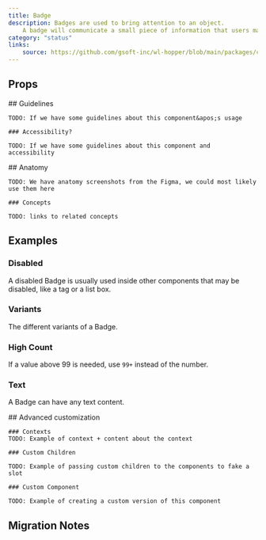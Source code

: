```yaml
---
title: Badge
description: Badges are used to bring attention to an object.
    A badge will communicate a small piece of information that users may be interested in, but would not impede them from achieving their task.
category: "status"
links:
    source: https://github.com/gsoft-inc/wl-hopper/blob/main/packages/components/src/badge/src/Badge.tsx
---
```


<Example src="Badge/docs/preview" isOpen />

## Props

<PropTable component="Badge" />

<FeatureFlag flag="next">
    ## Guidelines

    TODO: If we have some guidelines about this component&apos;s usage

    ### Accessibility?

    TODO: If we have some guidelines about this component and accessibility
</FeatureFlag>

<FeatureFlag flag="rc">
    ## Anatomy

    TODO: We have anatomy screenshots from the Figma, we could most likely use them here

    ### Concepts

    TODO: links to related concepts
</FeatureFlag>

## Examples

### Disabled
A disabled Badge is usually used inside other components that may be disabled, like a tag or a list box.

<Example src="Badge/docs/disabled" />

### Variants
The different variants of a Badge.

<Example src="Badge/docs/variants" />

### High Count
If a value above 99 is needed, use `99+` instead of the number.

<Example src="Badge/docs/highCount" />

### Text
A Badge can have any text content.

<Example src="Badge/docs/text" />

<FeatureFlag flag="next">
    ## Advanced customization

    ### Contexts
    TODO: Example of context + content about the context

    ### Custom Children

    TODO: Example of passing custom children to the components to fake a slot

    ### Custom Component

    TODO: Example of creating a custom version of this component
</FeatureFlag>


## Migration Notes

<MigrateGuide src="Badge/docs/migration-notes" />
